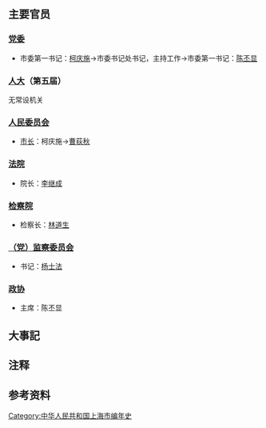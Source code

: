 {{上海年表|1965}}
{{C20YearInTopic|1965年}}{{clear}}
{{上海歷史}}

== 主要官员 ==

=== [[中国共产党上海市委员会|党委]] ===
*市委第一书记：[[柯庆施|柯庆施]]{{NoteTag|4月病逝，由陈丕显以书记处书记身份代为主持工作，11月陈丕显当选新一任第一书记。}}→市委书记处书记，主持工作→市委第一书记：[[陈丕显|陈丕显]]

=== [[上海市人民代表大会|人大]]（第五届） ===
无常设机关

=== [[上海市人民委员会|人民委员会]]===

* [[上海市行政首長列表|市长]]：柯庆施→[[曹荻秋|曹荻秋]]

=== [[上海市高级人民法院|法院]] ===
* 院长：[[李继成|李继成]]

=== [[上海市人民检察院|检察院]] ===
* 检察长：[[林道生_(检察官)|林道生]]

=== [[中国共产党上海市纪律检查委员会|（党）监察委员会]] ===
*书记：[[杨士法|杨士法]]

=== [[中国人民政治协商会议上海市委员会|政协]] ===

* 主席：陈丕显

== 大事記 ==


== 注释 ==
{{NoteFoot}}

== 参考资料 ==
<references/>

[[Category:中华人民共和国上海市编年史|Category:中华人民共和国上海市编年史]]